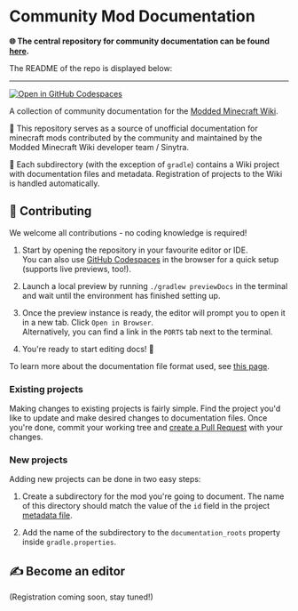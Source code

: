 # Community Mod Documentation

**🌐 The central repository for community documentation can be found [here](https://github.com/Sinytra/CommunityWikiDocs).**

The README of the repo is displayed below:

---

[![Open in GitHub Codespaces](https://github.com/codespaces/badge.svg)](https://codespaces.new/Sinytra/CommunityWikiDocs?quickstart=1)

A collection of community documentation for the [Modded Minecraft Wiki](https://moddedmc.org/).

📖 This repository serves as a source of unofficial documentation for minecraft mods contributed by the community
and maintained by the Modded Minecraft Wiki developer team / Sinytra.

📂 Each subdirectory (with the exception of `gradle`) contains a Wiki project with documentation files and metadata. 
Registration of projects to the Wiki is handled automatically.

## 🤝 Contributing

We welcome all contributions - no coding knowledge is required!

1. Start by opening the repository in your favourite editor or IDE.  
   You can also use [GitHub Codespaces](https://codespaces.new/Sinytra/CommunityWikiDocs?quickstart=1) in the browser
   for a quick setup (supports live previews, too!).

2. Launch a local preview by running `./gradlew previewDocs` in the terminal and wait until the environment has finished
   setting up.

3. Once the preview instance is ready, the editor will prompt you to open it in a new tab. Click `Open in Browser`.  
   Alternatively, you can find a link in the `PORTS` tab next to the terminal.

4. You're ready to start editing docs! 🎉

To learn more about the documentation file format used, see [this page](https://moddedmc.org/en/about/format).

### Existing projects

Making changes to existing projects is fairly simple. Find the project you'd like to update and make desired changes
to documentation files. Once you're done, commit your working tree and [create a Pull Request](https://github.com/Sinytra/CommunityWikiDocs/compare)
with your changes.

### New projects

Adding new projects can be done in two easy steps:

1. Create a subdirectory for the mod you're going to document. The name of this directory should match the value of the
`id` field in the project [metadata file](https://moddedmc.org/en/about/devs#wiki-metadata).

2. Add the name of the subdirectory to the `documentation_roots` property inside `gradle.properties`.

## ✍️ Become an editor

(Registration coming soon, stay tuned!)